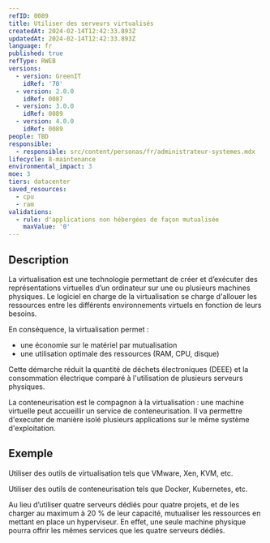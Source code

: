 ```yaml
---
refID: 0089
title: Utiliser des serveurs virtualisés
createdAt: 2024-02-14T12:42:33.893Z
updatedAt: 2024-02-14T12:42:33.893Z
language: fr
published: true
refType: RWEB
versions:
  - version: GreenIT
    idRef: '70'
  - version: 2.0.0
    idRef: 0087
  - version: 3.0.0
    idRef: 0089
  - version: 4.0.0
    idRef: 0089
people: TBD
responsible:
  - responsible: src/content/personas/fr/administrateur-systemes.mdx
lifecycle: 8-maintenance
environmental_impact: 3
moe: 3
tiers: datacenter
saved_resources:
  - cpu
  - ram
validations:
  - rule: d'applications non hébergées de façon mutualisée
    maxValue: '0'
---
```


## Description

La virtualisation est une technologie permettant de créer et d’exécuter des représentations virtuelles d’un ordinateur sur une ou plusieurs machines physiques. Le logiciel en charge de la virtualisation se charge d'allouer les ressources entre les différents environnements virtuels en fonction de leurs besoins.

En conséquence, la virtualisation permet :

* une économie sur le matériel par mutualisation
* une utilisation optimale des ressources (RAM, CPU, disque)

Cette démarche réduit la quantité de déchets électroniques (DEEE) et la consommation électrique comparé à l'utilisation de plusieurs serveurs physiques.

La conteneurisation est le compagnon à la virtualisation : une machine virtuelle peut accueillir un service de conteneurisation. Il va permettre d'executer de manière isolé plusieurs applications sur le même système d'exploitation.

## Exemple

Utiliser des outils de virtualisation tels que VMware, Xen, KVM, etc.

Utiliser des outils de conteneurisation tels que Docker, Kubernetes, etc.

Au lieu d’utiliser quatre serveurs dédiés pour quatre projets, et de les charger au maximum à 20 % de leur capacité, mutualiser les ressources en mettant en place un hyperviseur. En effet, une seule machine physique pourra offrir les mêmes services que les quatre serveurs dédiés.
